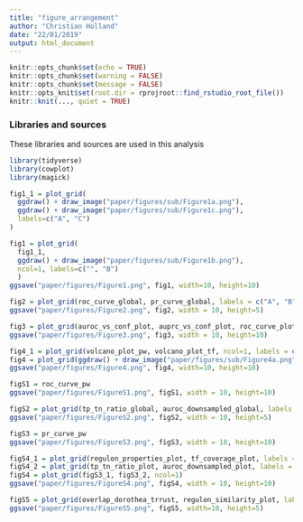 ```yaml
---
title: "figure_arrangement"
author: "Christian Holland"
date: "22/01/2019"
output: html_document
---
```

```r
knitr::opts_chunk$set(echo = TRUE)
knitr::opts_chunk$set(warning = FALSE)
knitr::opts_chunk$set(message = FALSE)
knitr::opts_knit$set(root.dir = rprojroot::find_rstudio_root_file())
knitr::knit(..., quiet = TRUE)
```

### Libraries and sources
These libraries and sources are used in this analysis 
```r
library(tidyverse)
library(cowplot)
library(magick)
```

```r
fig1_1 = plot_grid(
  ggdraw() + draw_image("paper/figures/sub/Figure1a.png"),
  ggdraw() + draw_image("paper/figures/sub/Figure1c.png"),
  labels=c("A", "C")
)

fig1 = plot_grid(
  fig1_1,
  ggdraw() + draw_image("paper/figures/sub/Figure1b.png"),
  ncol=1, labels=c("", "B")
  )
ggsave("paper/figures/Figure1.png", fig1, width=10, height=10)

```

```r
fig2 = plot_grid(roc_curve_global, pr_curve_global, labels = c("A", "B"))
ggsave("paper/figures/Figure2.png", fig2, width = 10, height=5)
```

```r
fig3 = plot_grid(auroc_vs_conf_plot, auprc_vs_conf_plot, roc_curve_plot, pr_curve_plot, labels = c("A", "B", "C", "D"))
ggsave("paper/figures/Figure3.png", fig3, width = 10, height=10)
```

```r
fig4_1 = plot_grid(volcano_plot_pw, volcano_plot_tf, ncol=1, labels = c("B", "C"))
fig4 = plot_grid(ggdraw() + draw_image("paper/figures/sub/Figure4a.png"), fig4_1, labels = c("A", ""))
ggsave("paper/figures/Figure4.png", fig4, width=10, height=10)
```

```r
figS1 = roc_curve_pw
ggsave("paper/figures/FigureS1.png", figS1, width = 10, height=10)
```

```r
figS2 = plot_grid(tp_tn_ratio_global, auroc_downsampled_global, labels = c("A", "B"))
ggsave("paper/figures/FigureS2.png", figS2, width = 10, height=5)
```

```r
figS3 = pr_curve_pw
ggsave("paper/figures/FigureS3.png", figS3, width = 10, height=10)
```

```r
figS4_1 = plot_grid(regulon_properties_plot, tf_coverage_plot, labels = c("A", "B"), rel_widths = c(2,1))
figS4_2 = plot_grid(tp_tn_ratio_plot, auroc_downsampled_plot, labels = c("C", "D"), rel_widths = c(1,1))
figS4 = plot_grid(figS3_1, figS3_2, ncol=1)
ggsave("paper/figures/FigureS4.png", figS4, width = 10, height=10)
```

```r
figS5 = plot_grid(overlap_dorothea_trrust, regulon_similarity_plot, labels = c("A", "B"))
ggsave("paper/figures/FigureS5.png", figS5, width=10, height=5)
```
